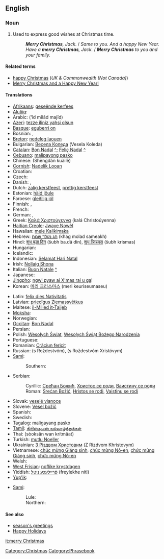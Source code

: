 ==English==

===Noun===
{{infl|en|noun|head=[[merry]] [[Christmas]]}}

# Used to express good wishes at Christmas time.
#: '''''Merry Christmas''', Jack.'' / ''Same to you. And a happy New Year.''
#: ''Have a '''merry Christmas''', Jack.'' / '''''Merry Christmas''' to you and your family.''

====Related terms====
* [[happy Christmas]] (''UK & Commonwealth [Not Canada]'')
* [[Merry Christmas and a Happy New Year!]]

====Translations====
{{trans-top|good wishes at Christmas time}}
* [[Afrikaans]]: [[geseënde kerfees]]
* [[Alutiiq]]: {{tø|ems|Nunaniqsaakici Aʀusistuami}}
* Arabic: {{Arab|[[عيد ميلاد مجيد]]}} (‘īd mīlād majīd)
* [[Azeri]]: [[tezze iliniz yahsi olsun]]
* [[Basque]]: [[eguberri on]]
* Bosnian: {{t-|bs|Sretan Božić}}, {{t-|bs|Srećan Božić}}
* [[Breton]]: [[nedeleg laouen]]
* Bulgarian: [[Весела Коледа]] (Vesela Koleda)
* [[Catalan]]: [[Bon Nadal]] [[:ca:Bon Nadal|^]]; [[Feliç Nadal]] [[:ca:Feliç Nadal|^]]
* [[Cebuano]]: [[malipayong pasko]]
* Chinese: {{zh-ts|聖誕快樂|圣诞快乐}} (Shèngdàn kuàilè)
* [[Cornish]]: [[Nadelik Looan]]
* Croatian: {{t-|hr|Sretan Božić}}
* Czech: {{t-|cs|Veselé Vánoce}}
* Danish: {{t-|da|glædelig jul}}, {{t+|da|god jul}}
* Dutch: [[zalig kerstfeest]], [[prettig kerstfeest]]
* Estonian: [[häid jõule]]
* Faroese: [[gleðilig jól]]
* Finnish: {{t-|fi|hyvää joulua}}, {{t-|fi|hauskaa joulua}}
* French: {{t+|fr|joyeux Noël}}
* German: {{t+|de|frohe Weihnachten}}, {{t|de|fröhliche Weihnachten}}
* Greek: [[Καλά Χριστούγεννα]] (kalá Christoúyenna)
* [[Haitian Creole]]: [[Jwaye Nowèl]]
* Hawaiian: [[mele Kalikimaka]]
* Hebrew: [[חג מולד שמח]] (khag molad sameakh)
* Hindi: [[शुभ बड़ा दिन]] (šubh ba.dā din), [[शुभ क्रिस्मस]] (šubh krismas)
* Hungarian: {{t+|hu|boldog karácsonyt}}
* Icelandic: {{t+|is|gleðileg jól}}
* Indonesian: [[Selamat Hari Natal]]
* Irish: [[Nollaig Shona]]
* Italian: [[Buon Natale]] [[:it:Buon Natale|^]]
* Japanese: {{t+|ja|メリークリスマス|tr=meri kurisumasu}}
* [[Jingpho]]: [[ngwi pyaw ai X'mas rai u ga]]!
* Korean: [[메리 크리스마스]] (meri keuriseumaseu)
{{trans-mid}}
* Latin: [[felix dies Nativitatis]]
* Latvian: [[priecīgus Ziemassvētkus]]
* Maltese: [[il-Milied it-Tajjeb]]
* [[Moksha]]: {{tø|mdf|Роштува мархта}}
* Norwegian: {{t+|no|god jul}}
* [[Occitan]]: [[Bon Nadal]]
* Persian: {{fa-Arab|[[میلاد مسیح مبارک باد]]}}
* Polish: [[Wesołych Świąt]], [[Wesołych Świąt Bożego Narodzenia]]
* Portuguese: {{t+|pt|Feliz Natal}}
* Romanian: [[Crăciun fericit]]
* Russian: {{t-|ru|с Рождеством}} (s Roždestvóm), {{t-|ru|с Рождеством Христовым}} (s Roždestvóm Xristóvym)
* [[Sami]]:
*: Southern: {{tø|sma|buerie jåvle|xs=Southern Sami}}
* Serbian:
*: Cyrillic: [[Срећан Божић#Serbian|Срећан Божић]], [[Христос се роди#Serbian|Христос се роди]], [[Ваистину се роди#Serbian|Ваистину се роди]]
*: Roman: [[Srećan Božić#Serbian|Srećan Božić]], [[Hristos se rodi#Serbian|Hristos se rodi]], [[Vaistinu se rodi#Serbian|Vaistinu se rodi]]
* Slovak: [[veselé vianoce]]
* Slovene: [[Vesel božič]]
* Spanish: {{t+|es|feliz Navidad}}
* Swedish: {{t+|sv|god jul}}
* [[Tagalog]]: [[maligayang pasko]]
* [[Tamil]]: [[கிறிஸ்துமஸ் நல்வாழ்த்துக்கள்]]
* Thai: {{Thai|[[สุขสันต์วันคริสต์มาส]]}} (sòoksăn wan krítmâat)
* Turkish: [[mutlu Noeller]]
* Ukrainian: [[З Різдвом Христовим]] (Z Rizdvom Khristovym)
* Vietnamese: [[chúc mừng Giáng sinh]], [[chúc mừng Nô-en]], [[chức mừng Giáng sinh]], [[chức mừng Nô-en]]
* Welsh: {{t-|cy|Nadolig Llawen|xs=Welsh}}
* [[West Frisian]]: [[noflike krystdagen]]
* Yiddish: [[פֿרײלעכע ניטל]] (freylekhe nitl)
* [[Yup'ik]]: {{tø|esu|Alussistuaqegtaarmek piamken}}
{{trans-bottom}}

{{checktrans-top}}
* [[Sami]]:
*: Lule: {{tø|smj|buorre javla}}
*: Northern: {{tø|se|buorre juovla}}
{{checktrans-mid}}
{{checktrans-bottom}}

====See also====
* [[season's greetings]]
* [[Happy Holidays]]

[[Category:Christmas]]
[[Category:Phrasebook]]

[[it:merry Christmas]]